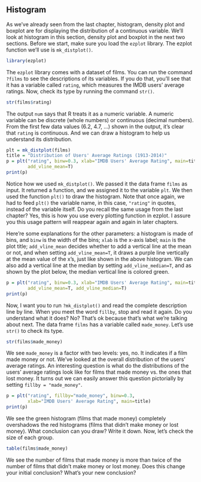 ## Histogram

As we've already seen from the last chapter, histogram, density plot and boxplot are for displaying the distribution of a continuous variable. We'll look at histogram in this section, density plot and boxplot in the next two sections. Before we start, make sure you load the `ezplot` library. The ezplot function we'll use is `mk_distplot()`.
```r
library(ezplot)
```

The `ezplot` library comes with a dataset of films. You can run the command `?films` to see the descriptions of its variables. If you do that, you'll see that it has a variable called `rating`, which measures the IMDB users' average ratings. Now, check its type by running the command `str()`.
```r
str(films$rating)
```

The output `num` says that R treats it as a numeric variable. A numeric variable can be discrete (whole numbers) or continuous (decimal numbers). From the first few data values (6.2, 4.7, ...) shown in the output, it's clear that `rating` is continuous. And we can draw a histogram to help us understand its distribution.
```r
plt = mk_distplot(films)
title = "Distribution of Users' Average Ratings (1913-2014)"
p = plt("rating", binw=0.3, xlab="IMDB Users' Average Rating", main=title,
        add_vline_mean=T) 
print(p)
```

Notice how we used `mk_distplot()`. We passed it the data frame `films` as input. It returned a function, and we assigned it to the variable `plt`. We then used the function `plt()` to draw the histogram. Note that once again, we had to feed `plt()` the variable name, in this case, `"rating"` in quotes, instead of the variable itself. Do you recall the same usage from the last chapter? Yes, this is how you use every plotting function in ezplot. I assure you this usage pattern will reappear again and again in later chapters. 

Here're some explanations for the other parameters: a histogram is made of bins, and `binw` is the width of the bins; `xlab` is the x-axis label; `main` is the plot title; `add_vline_mean` decides whether to add a vertical line at the mean or not, and when setting `add_vline_mean=T`, it draws a purple line vertically at the mean value of the x's, just like shown in the above histogram. We can also add a vertical line at the median by setting `add_vline_median=T`, and as shown by the plot below, the median vertical line is colored green.
```r
p = plt("rating", binw=0.3, xlab="IMDB Users' Average Rating", main=title,
        add_vline_mean=T, add_vline_median=T) 
print(p)
```

Now, I want you to run `?mk_distplot()` and read the complete description line by line. When you meet the word `fillby`, stop and read it again. Do you understand what it does? No? That's ok because that's what we're talking about next. The data frame `films` has a variable called `made_money`. Let's use `str()` to check its type.
```r
str(films$made_money)
```

We see `made_money` is a factor with two levels: yes, no. It indicates if a film made money or not. We've looked at the overall distribution of the users' average ratings. An interesting question is what do the distributions of the users' average ratings look like for films that made money vs. the ones that lost money. It turns out we can easily answer this question pictorially by setting `fillby = "made_money"`.    
```r
p = plt("rating", fillby="made_money", binw=0.3, 
        xlab="IMDB Users' Average Rating", main=title) 
print(p)
```

We see the green histogram (films that made money) completely overshadows the red histograms (films that didn't make money or lost money). What conclusion can you draw? Write it down. Now, let's check the size of each group.
```r
table(films$made_money)
```
We see the number of films that made money is more than twice of the number of films that didn't make money or lost money. Does this change your initial conclusion? What's your new conclusion?